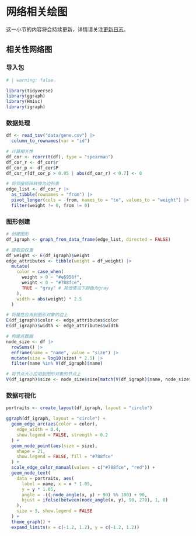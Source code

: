 # 网络相关绘图 {#sec-NetworkRelatedGraph}

::: callout-warning
这一小节的内容将会持续更新，详情请关注[更新日志](Advancedggplot2.qmd)。
:::

## 相关性网络图

### 导入包

```{r}
# | warning: false

library(tidyverse)
library(ggraph)
library(Hmisc)
library(igraph)
```

### 数据处理

```{r}
df <- read_tsv("data/gene.csv") |>
  column_to_rownames(var = "id")

# 计算相关性
df_cor <- rcorr(t(df), type = "spearman")
df_cor_r <- df_cor$r
df_cor_p <- df_cor$P
df_cor_r[df_cor_p > 0.05 | abs(df_cor_r) < 0.7] <- 0

# 将邻接矩阵转换为边列表
edge_list <- df_cor_r |>
  as_tibble(rownames = "from") |>
  pivot_longer(cols = -from, names_to = "to", values_to = "weight") |>
  filter(weight != 0, from != 0)
```

### 图形创建

```{r}
# 创建图形
df_igraph <- graph_from_data_frame(edge_list, directed = FALSE)

# 提取边权重
df_weight <- E(df_igraph)$weight
edge_attributes <- tibble(weight = df_weight) |>
  mutate(
    color = case_when(
      weight > 0 ~ "#e6956f",
      weight < 0 ~ "#788fce",
      TRUE ~ "gray" # 其他情况下颜色为gray
    ),
    width = abs(weight) * 2.5
  )

# 将属性应用到图形对象的边上
E(df_igraph)$color <- edge_attributes$color
E(df_igraph)$width <- edge_attributes$width

# 构建点数据
node_size <- df |>
  rowSums() |>
  enframe(name = "name", value = "size") |>
  mutate(size = log10(size) * 2.5) |>
  filter(name %in% V(df_igraph)$name)

# 将节点大小应用到图形对象的节点上
V(df_igraph)$size <- node_size$size[match(V(df_igraph)$name, node_size$name)]
```

### 数据可视化

```{r}
portraits <- create_layout(df_igraph, layout = "circle")

ggraph(df_igraph, layout = "circle") +
  geom_edge_arc(aes(color = color),
    edge_width = 0.4,
    show.legend = FALSE, strength = 0.2
  ) +
  geom_node_point(aes(size = size),
    shape = 21,
    show.legend = FALSE, fill = "#788fce"
  ) +
  scale_edge_color_manual(values = c("#788fce", "red")) +
  geom_node_text(
    data = portraits, aes(
      label = name, x = x * 1.05,
      y = y * 1.05,
      angle = -((-node_angle(x, y) + 90) %% 180) + 90,
      hjust = ifelse(between(node_angle(x, y), 90, 270), 1, 0)
    ),
    size = 3, show.legend = FALSE
  ) +
  theme_graph() +
  expand_limits(x = c(-1.2, 1.2), y = c(-1.2, 1.2))
```